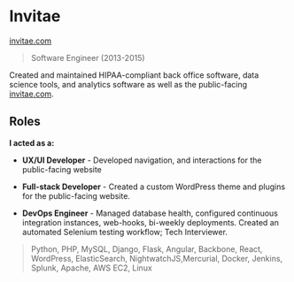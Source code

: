 # Invitae

<Thick>[invitae.com](https://invitae.com/)</Thick>

> Software Engineer (2013-2015)

Created and maintained HIPAA-compliant back office software, data science tools, and analytics software as well as the public-facing [invitae.com](https://invitae.com/).

## Roles

**I acted as a:**

- **UX/UI Developer** - Developed navigation, and interactions for the public-facing website

- **Full-stack Developer** - Created a custom WordPress theme and plugins for the public-facing website.

- **DevOps Engineer** - Managed database health, configured continuous integration instances, web-hooks, bi-weekly deployments. Created an automated Selenium testing workflow; Tech Interviewer.

> Python, PHP, MySQL, Django, Flask, Angular, Backbone, React, WordPress, ElasticSearch, NightwatchJS,Mercurial, Docker, Jenkins, Splunk, Apache, AWS EC2, Linux
